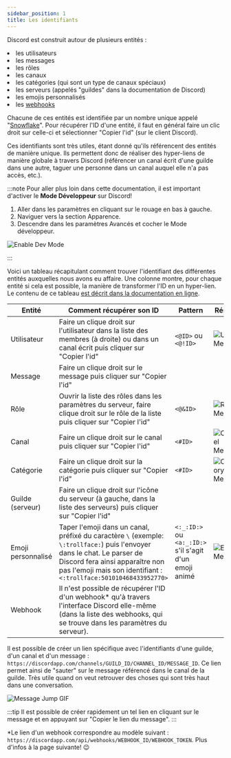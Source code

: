 ```yaml
---
sidebar_position: 1
title: Les identifiants
---
```



Discord est construit autour de plusieurs entités :

<RocketList>
    <li>les utilisateurs</li>
    <li>les messages</li>
    <li>les rôles</li>
    <li>les canaux</li>
    <li>les catégories (qui sont un type de canaux spéciaux)</li>
    <li>les serveurs (appelés "guildes" dans la documentation de Discord)</li>
    <li>les emojis personnalisés</li>
    <li>
        les <a href='/docs/discord/plus-loin/les-webhooks'>webhooks</a>
    </li>
</RocketList>

Chacune de ces entités est identifiée par un nombre unique appelé "[Snowflake](https://discordapp.com/developers/docs/reference#snowflakes)". Pour récupérer l'ID d'une entité, il faut en général faire un clic droit sur celle-ci et sélectionner "Copier l'id" (sur le client Discord).

Ces identifiants sont très utiles, étant donné qu'ils référencent des entités de manière unique.
Ils permettent donc de réaliser des hyper-liens de manière globale à travers Discord (référencer un canal écrit d'une guilde dans une autre, taguer une personne dans un canal auquel elle n'a pas accès, etc.).

:::note
Pour aller plus loin dans cette documentation, il est important d'activer le **Mode Développeur** sur Discord!

1. Aller dans les paramètres en cliquant sur le rouage en bas à gauche.
2. Naviguer vers la section Apparence.
3. Descendre dans les paramètres Avancés et cocher le Mode développeur.

<Image
    src='https://cdn.discordapp.com/attachments/497053573541134365/497086300935946251/mode-dev.gif'
    alt='Enable Dev Mode'
/>

:::

Voici un tableau récapitulant comment trouver l'identifiant des différentes entités auxquelles nous avons eu affaire.
Une colonne montre, pour chaque entité si cela est possible, la manière de transformer l'ID en un hyper-lien.
Le contenu de ce tableau [est décrit dans la documentation en ligne](https://discordapp.com/developers/docs/reference#message-formatting).

| Entité             | Comment récupérer son ID                                                                                                                                                                                                         | Pattern                                                | Résultat                                                                 |
| ------------------ | -------------------------------------------------------------------------------------------------------------------------------------------------------------------------------------------------------------------------------- | ------------------------------------------------------ | ------------------------------------------------------------------------ |
| Utilisateur        | Faire un clique droit sur l'utilisateur dans la liste des membres (à droite) ou dans un canal écrit puis cliquer sur "Copier l'id"                                                                                               | `<@ID>` ou `<@!ID>`                                    | <Image src="/img/discord/user-mention.png" alt="User Mention" />         |
| Message            | Faire un clique droit sur le message puis cliquer sur "Copier l'id"                                                                                                                                                              |                                                        |                                                                          |
| Rôle               | Ouvrir la liste des rôles dans les paramètres du serveur, faire clique droit sur le rôle de la liste puis cliquer sur "Copier l'id"                                                                                              | `<@&ID>`                                               | <Image src="/img/discord/role-mention.png" alt="Role Mention" />         |
| Canal              | Faire un clique droit sur le canal puis cliquer sur "Copier l'id"                                                                                                                                                                | `<#ID>`                                                | <Image src="/img/discord/channel-mention.png" alt="Channel Mention" />   |
| Catégorie          | Faire un clique droit sur la catégorie puis cliquer sur "Copier l'id"                                                                                                                                                            | `<#ID>`                                                | <Image src="/img/discord/category-mention.png" alt="Category Mention" /> |
| Guilde (serveur)   | Faire un clique droit sur l'icône du serveur (à gauche, dans la liste des serveurs) puis cliquer sur "Copier l'id"                                                                                                               |                                                        |                                                                          |
| Emoji personnalisé | Taper l'emoji dans un canal, préfixé du caractère `\` (exemple: `\:trollface:`) puis l'envoyer dans le chat. Le parser de Discord fera ainsi apparaître non pas l'emoji mais son identifiant : `<:trollface:501010468433952770>` | `<:_:ID:>` ou `<a:_:ID:>` s'il s'agit d'un emoji animé | <Image src="/img/discord/emoji-mention.png" alt="Emoji Mention" />       |
| Webhook            | Il n'est possible de récupérer l'ID d'un webhook\* qu'à travers l'interface Discord elle-même (dans la liste des webhooks, qui se trouve dans les paramètres du serveur).                                                        |                                                        |                                                                          |

Il est possible de créer un lien spécifique avec l'identifiants d'une guilde, d'un canal et d'un message : `https://discordapp.com/channels/GUILD_ID/CHANNEL_ID/MESSAGE_ID`. Ce lien permet ainsi de "sauter" sur le message référencé dans le canal de la guilde.
Très utile quand on veut retrouver des choses qui sont très haut dans une conversation.

<!--
<video autoPlay loop>
  <source src="https://i.gyazo.com/0e0608f4cc9a7488840c916f66469bbc.mp4" type="video/mp4"/>
</video>
-->

<Image src='/img/discord/message-jump.gif' alt='Message Jump GIF' />

:::tip
Il est possible de créer rapidement un tel lien en cliquant sur le message et en appuyant sur "Copier le lien du message".
:::

\*Le lien d'un webhook correspondre au modèle suivant : `https://discordapp.com/api/webhooks/WEBHOOK_ID/WEBHOOK_TOKEN`. Plus d'infos à la page suivante! 😉
